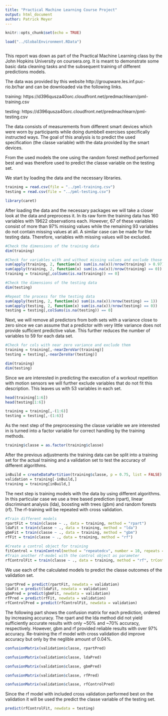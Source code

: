 ```yaml
---
title: "Practical Machine Learning Course Project"
output: html_document
author: Patrick Meyer
---
```


```r
knitr::opts_chunk$set(echo = TRUE)
```

```r
load("../GlobalEnvironment.RData")
```

```r

```
This report was down as part of the Practical Machine Learning class by the John Hopkins University on coursera.org.
It is meant to demonstrate some basic data cleaning tasks and the subsequent training of different predictions models.

The data was provided by this website http://groupware.les.inf.puc-rio.br/har and can be downloaded via the following links.

training: https://d396qusza40orc.cloudfront.net/predmachlearn/pml-training.csv

testing: https://d396qusza40orc.cloudfront.net/predmachlearn/pml-testing.csv

The data consists of measurements from different smart devices which were worn by participants while doing dumbbell exercises specifically instructed ways. The goal of this analysis is to predict the used specification (the classe variable) with the data provided by the smart devices. 

From the used models the one using the random forest method performed best and was therefore used to predict the classe variable on the testing set. 

We start by loading the data and the necessary libraries.
```r
training = read.csv(file = "../pml-training.csv")
testing = read.csv(file = "../pml-testing.csv")
```

```r
library(caret)
```
After loading the data and the necessary packages we will take a closer look at the data and preprocess it.
In its raw form the training data has 160 variables with 19622 observations each. However, 67 of these variables consist of more than 97% missing values while the remaining 93 variables do not contain missing values at all. A similar case can be made for the testing data. Therefore, variables with missing values will be excluded.
```r
#Check the dimensions of the training data
dim(training)

#Check for variables with and without missing values and exclude those with missing values
sum(apply(training, 2, function(x) sum(is.na(x))/nrow(training) > 0.97))
sum(apply(training, 2, function(x) sum(is.na(x))/nrow(training) == 0))
training = training[,colSums(is.na(training)) == 0]

#Check the dimensions of the testing data
dim(testing)

#Repeat the process for the testing data
sum(apply(testing, 2, function(x) sum(is.na(x))/nrow(testing) == 1))
sum(apply(testing, 2, function(x) sum(is.na(x))/nrow(testing) == 0))
testing = testing[,colSums(is.na(testing)) == 0]
```
Next, we will remove all predictors from both sets with a variance close to zero since we can assume that a predictor with very little variance does not provide sufficient predictive value. This further reduces the number of variables to 59 for each data set.
```r
#Check for cols with near zero variance and exclude them
training = training[,-nearZeroVar(training)]
testing = testing[,-nearZeroVar(testing)]

dim(training)
dim(testing)
```
Since we are interested in predicting the execution of a workout repetition with motion sensors we will further exclude variables that do not fit this description. This leaves us with 53 variables in each set.
```r

head(training[1:6])
head(testing[1:6])

training = training[,-(1:6)]
testing = testing[,-(1:6)]
```
As the next step of the preprocessing the classe variable we are interested in is turned into a factor variable for correct handling by the training methods.
```r
training$classe = as.factor(training$classe)

```
After the previous adjustments the training data can be split into a training set for the actual training and a validation set to test the accuracy of different algorithms.
```r
inBuild = createDataPartition(training$classe, p = 0.75, list = FALSE)
validation = training[-inBuild,]
training = training[inBuild,]

```
The next step is training models with the data by using different algorithms. In this particular case we use a tree based prediction (rpart), linear discriminant analysis (lda), boosting with trees (gbm) and random forests (rf). The rf-training will be repeated with cross validation.
```r
#Train different models
rpartFit = train(classe ~ ., data = training, method = "rpart")
ldaFit = train(classe ~ ., data = training, method = "lda")
gbmFit = train(classe ~ ., data = training, method = "gbm")
rfFit = train(classe ~ ., data = training, method = "rf")

#Create a control object for training
fitControl = trainControl(method = "repeatedcv", number = 10, repeats = 10)
#Train another rf-model with the control object as parameter
rfControlFit = train(classe ~ ., data = training, method = "rf", trControl = fitControl)

```
We use each of the calculated models to predict the classe outcomes of the validation set.
```r
rpartPred = predict(rpartFit, newdata = validation)
ldaFit = predict(ldaFit, newdata = validation)
gbmPred = predict(gbmFit, newdata = validation)
rfPred = predict(rfFit, newdata = validation)
rfControlPred = predict(rfControlFit, newdata = validation)
```

The following part shows the confusion matrix for each prediction, ordered by increasing accuracy. The rpart and the lda method did not yield sufficiently accurate results with only ~50% and ~70% accuracy, respectively. However, gbm and rf provided reliable results with over 97% accuracy. Re-training the rf model with cross validation did improve accuracy but only by the neglible amount of 0.04%. 
```r
confusionMatrix(validation$classe, rpartPred)
```

```r
confusionMatrix(validation$classe, ldaPred)
```

```r
confusionMatrix(validation$classe, gbmPred)
```

```r
confusionMatrix(validation$classe, rfPred)
```

```r
confusionMatrix(validation$classe, rfControlPred)
```

Since the rf model with included cross validation performed best on the validation it will be used the predict the classe variable of the testing set.
```r
predict(rfControlFit, newdata = testing)
```




